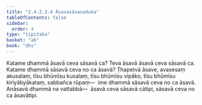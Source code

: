 ```yaml
---
title: "2.4.2.3.4 Āsavasāsavaduka"
tableOfContents: false
sidebar:
  order: 4
type: "tipitaka"
basket: "ab"
book: "dhs"
---
```



<DynamicBreadcrumb />

<Division number="1471" book="dhs">

<Paragraph number="2182" book="dhs">
Katame dhammā āsavā ceva sāsavā ca? Teva āsavā āsavā ceva sāsavā ca.
</Paragraph>

</Division>
<Division number="1472" book="dhs">

<Paragraph number="2183" book="dhs">
Katame dhammā sāsavā ceva no ca āsavā? Ṭhapetvā āsave, avasesaṃ akusalaṃ, tīsu bhūmīsu kusalaṃ, tīsu bhūmīsu vipāko, tīsu bhūmīsu kiriyābyākataṃ, sabbañca rūpaṃ—  ime dhammā sāsavā ceva no ca āsavā. Anāsavā dhammā na vattabbā—  āsavā ceva sāsavā cātipi, sāsavā ceva no ca āsavātipi.
</Paragraph>
</Division>